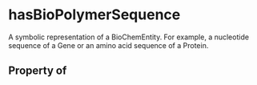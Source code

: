 # hasBioPolymerSequence

A symbolic representation of a BioChemEntity. For example, a nucleotide sequence of a Gene or an amino acid sequence of a Protein.

## Property of



